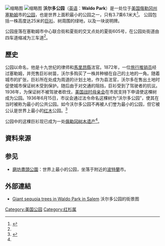 {{coord | 44.94363 | -123.02791 | type:landmark_region:US-OR_dim:7_source:googlemapssatellite | display=title}}
[[File:Waldo_Park_sign,_Salem,_Oregon.JPG|缩略图]]
[[File:Waldo_Park_redwood_tree_near_car_Salem_Oregon.JPG|缩略图]]
'''沃尔多公园'''（[[英语|英语]]：'''Waldo Park'''）是一处位于[[美国|美国]][[俄勒冈州|俄勒冈州]][[塞勒姆_(俄勒冈州)|塞勒姆]]市的[[公园|公园]]，也是世界上面积最小的公园之一，只有3.7乘6.1米大<ref name="cityofsalem">{{cite web  | title = Waldo Park  | publisher = City of Salem, Oregon  | url = http://www.cityofsalem.net/Residents/Parks/ParkTour/Pages/Waldo%20Park.aspx  | accessdate = 2014年4月26日  | archive-date = 2010年7月5日  | archive-url = https://web.archive.org/web/20100705110616/http://www.cityofsalem.net/Residents/Parks/ParkTour/Pages/Waldo%20Park.aspx  | dead-url = no  }}</ref>。
公园包括一株高度达25米的[[巨衫|巨衫]]、树周围的绿地，以及一块说明牌。

公园座落在塞勒姆市中心联合街和夏街的交叉点处的夏街605号，在公园处街道由四车道缩减为三车道<ref name="cityofsalem" />。

==歷史==
公园以{{tsl|en|William Waldo (Oregon politician)|威廉·沃尔多}}命名，他是十九世纪的律师和[[馬里昂縣_(俄勒岡州)|馬里昂縣]]法官。1872年，一位[[旅行推销员|旅行推销员]]经过塞勒姆，并兜售巨衫树苗，沃尔多购买了一株并种植在自己的土地的一角。随着城市的扩张，巨衫所在处成为周道的计划土地，作为县法官，沃尔多在售出土地时促使城市保证树木受到保护。随后由于对交通的阻挡，巨衫受到了驾驶者的抗议。1936年，为保证树不被驾驶者砍伐，[[美国战时母亲会|美国战时母亲会]]在市民支持下申请使这棵树成为公园。1936年6月15日，市议会通过法令命名这棵树为“沃尔多公园”，使其在当时被称为最小的公共公园。如今沃尔多公园不再被人们誉为最小的公园，但它被公认是世界上最小的[[加州红木|红木]]公园。<ref name="salemhistory">{{cite web  | title = Salem's "Littlest Redwood Park in the World."  | publisher = Salem Public Library  | url = http://www.salemhistory.net/natural_history/redwood_park.htm  | accessdate = 2014年4月26日  | archive-url = https://web.archive.org/web/20130319072014/http://www.salemhistory.net/natural_history/redwood_park.htm  | archive-date = 2013年3月19日  | dead-url = yes  }}</ref>

公园中的这棵巨衫现已成为一处[[俄勒冈树木遗产|俄勒冈树木遗产]]<ref name="salemhistory" />。

==資料来源==
{{reflist}}

==参见==
*[[磨坊盡頭公園|磨坊盡頭公園]]：世界上最小的公园，坐落于附近的[[波特蘭|波特蘭]]市。

==外部連結==
*[http://www.monumentaltrees.com/en/usa/oregon/marioncounty/878_waldopark/ Giant sequoia trees in Waldo Park in Salem] {{Wayback|url=http://www.monumentaltrees.com/en/usa/oregon/marioncounty/878_waldopark/ |date=20140427010152 }} 沃尔多公园的街景图

[[Category:美国公园|Category:美国公园]]
[[Category:红杉属|Category:红杉属]]